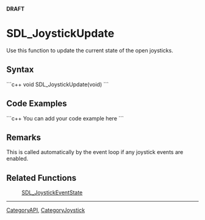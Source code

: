 <span color="red">'''DRAFT'''</span>

= SDL_JoystickUpdate =
Use this function to update the current state of the open joysticks.


== Syntax ==
```c++
void SDL_JoystickUpdate(void)
```

== Code Examples ==
```c++
You can add your code example here
```

== Remarks ==
This is called automatically by the event loop if any joystick events are enabled.

== Related Functions ==
:[[SDL_JoystickEventState]]

----
[[CategoryAPI]], [[CategoryJoystick]]
